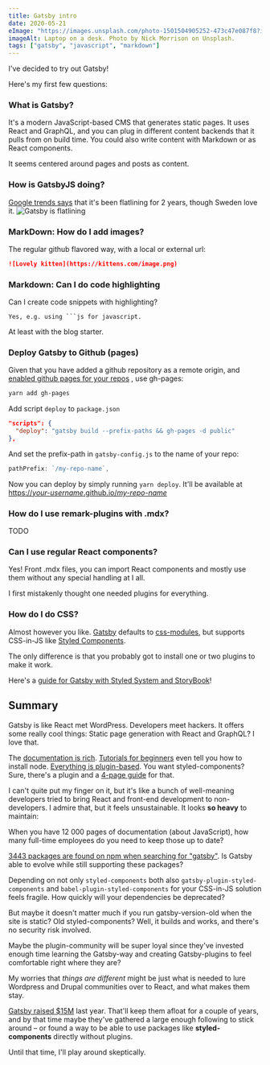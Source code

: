 ```yaml
---
title: Gatsby intro
date: 2020-05-21
eImage: "https://images.unsplash.com/photo-1501504905252-473c47e087f8?ixlib=rb-1.2.1&ixid=eyJhcHBfaWQiOjEyMDd9&auto=format&fit=crop&w=1867&q=80"
imageAlt: Laptop on a desk. Photo by Nick Morrison on Unsplash.
tags: ["gatsby", "javascript", "markdown"]
---
```


I've decided to try out Gatsby!

Here's my first few questions:

### What is Gatsby?

It's a modern JavaScript-based CMS that generates static pages.
It uses React and GraphQL, and you can plug in different content
backends that it pulls from on build time. You could also write
content with Markdown or as React components.

It seems centered around pages and posts as content.

### How is GatsbyJS doing?

[Google trends says](https://trends.google.com/trends/explore?q=gatsbyjs)
that it's been flatlining for 2 years, though Sweden love it.
![Gatsby is flatlining](./gatsby-flatline.png)

### MarkDown: How do I add images?

The regular github flavored way, with a local or external url:

```markdown
![Lovely kitten](https://kittens.com/image.png)
```

### Markdown: Can I do code highlighting

Can I create code snippets with highlighting?

````text
Yes, e.g. using ```js for javascript.
````

At least with the blog starter.

### Deploy Gatsby to Github (pages)

Given that you have added a github repository as a remote origin, and
[enabled github pages for your repos](https://help.github.com/en/github/working-with-github-pages/configuring-a-publishing-source-for-your-github-pages-site)
, use gh-pages:

```bash
yarn add gh-pages
```

Add script `deploy` to `package.json`

```json
"scripts": {
  "deploy": "gatsby build --prefix-paths && gh-pages -d public"
},
```

And set the prefix-path in `gatsby-config.js` to the name of your repo:

```js
pathPrefix: `/my-repo-name`,
```

Now you can deploy by simply running `yarn deploy`. It'll be available at
[https://_your-username_.github.io/_my-repo-name_](https://tomfa.github.io/notes)

### How do I use remark-plugins with .mdx?

TODO

### Can I use regular React components?

Yes! Front .mdx files, you can import React components and
mostly use them without any special handling at I all.

I first mistakenly thought one needed plugins for everything.

### How do I do CSS?

Almost however you like. [Gatsby](https://www.gatsbyjs.org/tutorial/part-two/)
defaults to [css-modules](https://github.com/css-modules/css-modules), but supports
CSS-in-JS like [Styled Components](https://www.gatsbyjs.org/docs/styled-components/).

The only difference is that you probably got to install one or two plugins to
make it work.

Here's a [guide for Gatsby with Styled System and StoryBook](https://pagepro.co/blog/getting-started-with-gatsbyjs-styled-components-storybook/)!

## Summary

Gatsby is like React met WordPress. Developers meet hackers. It offers some really
cool things: Static page generation with React and GraphQL? I love that.

The [documentation is rich](https://www.gatsbyjs.org/docs/).
[Tutorials for beginners](https://www.gatsbyjs.org/tutorial/) even tell you how to install node.
[Everything is plugin-based](https://www.gatsbyjs.org/plugins/).
You want styled-components? Sure, there's a plugin and a [4-page guide](https://www.gatsbyjs.org/docs/styled-components/) for that.

I can't quite put my finger on it, but it's like a bunch of well-meaning developers
tried to bring React and front-end development to non-developers. I admire that,
but it feels unsustainable. It looks **so heavy** to maintain:

When you have 12 000 pages of documentation (about JavaScript), how many full-time
employees do you need to keep those up to date?

[3443 packages are found on npm when searching for "gatsby"](https://www.npmjs.com/search?q=gatsby).
Is Gatsby able to evolve while still supporting these packages?

Depending on not only `styled-components` both also `gatsby-plugin-styled-components`
and `babel-plugin-styled-components` for your CSS-in-JS solution feels fragile.
How quickly will your dependencies be deprecated?

But maybe it doesn't matter much if you run gatsby-version-old when the site is
static? Old styled-components? Well, it builds and works, and there's no security risk involved.

Maybe the plugin-community will be super loyal since they've invested enough time
learning the Gatsby-way and creating Gatsby-plugins to feel comfortable right
where they are?

My worries that _things are different_ might be just what is needed
to lure Wordpress and Drupal communities over to React, and what makes them stay.

[Gatsby raised $15M](https://www.gatsbyjs.org/blog/2019-09-26-announcing-gatsby-15m-series-a-funding-round/)
last year. That'll keep them afloat for a couple of years, and by that time maybe
they've gathered a large enough following to stick around – or found a way to
be able to use packages like **styled-components** directly without plugins.

Until that time, I'll play around skeptically.
